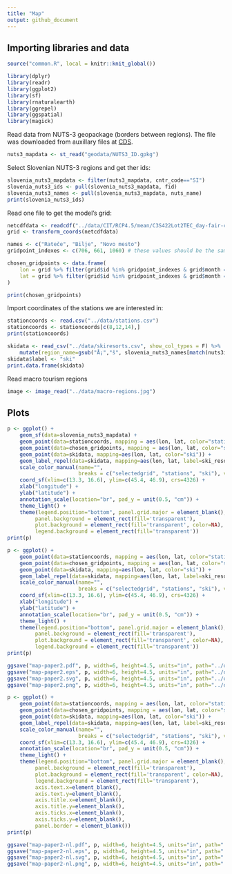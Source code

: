 ```yaml
---
title: "Map"
output: github_document
---
```


## Importing libraries and data

```r
source("common.R", local = knitr::knit_global())

library(dplyr)
library(readr)
library(ggplot2)
library(sf)
library(rnaturalearth)
library(ggrepel)
library(ggspatial)
library(magick)
```

Read data from NUTS-3 geopackage (borders between regions). The file was 
downloaded from auxillary files at [CDS](https://cds.climate.copernicus.eu/cdsapp#!/dataset/sis-tourism-snow-indicators?tab=doc).

```r
nuts3_mapdata <- st_read("geodata/NUTS3_ID.gpkg")
```

Select Slovenian NUTS-3 regions and get ther ids:

```r
slovenia_nuts3_mapdata <- filter(nuts3_mapdata, cntr_code=="SI")
slovenia_nuts3_ids <- pull(slovenia_nuts3_mapdata, fid)
slovenia_nuts3_names <- pull(slovenia_nuts3_mapdata, nuts_name)
print(slovenia_nuts3_ids)
```

Read one file to get the model's grid:

```r
netcdfdata <- readcdf("../data/CIT/RCP4.5/mean/C3S422Lot2TEC_day-fair-cit-month-proj_mean_monthly_2021_2040_v1.nc", "day-fair-cit-month-proj")
grid <- transform_coords(netcdfdata)
```

```r
names <- c("Rateče", "Bilje", "Novo mesto")
gridpoint_indexes <- c(706, 661, 1060) # these values should be the same as in the file common.R

chosen_gridpoints <- data.frame(
    lon = grid %>% filter(grid$id %in% gridpoint_indexes & grid$month == "jan") %>% pull(lon),
    lat = grid %>% filter(grid$id %in% gridpoint_indexes & grid$month == "jan") %>% pull(lat)
)

print(chosen_gridpoints)
```

Import coordinates of the stations we are interested in:

```r
stationcoords <- read.csv("../data/stations.csv")
stationcoords <- stationcoords[c(8,12,14),]
print(stationcoords)
```


```r
skidata <- read_csv("../data/skiresorts.csv", show_col_types = F) %>%
    mutate(region_name=gsub("Å¡","š", slovenia_nuts3_names[match(nuts3id, slovenia_nuts3_ids)]))
skidata$label <- "ski"
print.data.frame(skidata)
```

Read macro tourism regions
```r
image <- image_read("../data/macro-regions.jpg")
```

## Plots

```r
p <- ggplot() +
    geom_sf(data=slovenia_nuts3_mapdata) +
    geom_point(data=stationcoords, mapping = aes(lon, lat, color="stations"), size=2) +
    geom_point(data=chosen_gridpoints, mapping = aes(lon, lat, color="selectedgrid"), size=2) +
    geom_point(data=skidata, mapping=aes(lon, lat, color="ski")) +
    geom_label_repel(data=skidata, mapping=aes(lon, lat, label=ski_resort), min.segment.length = 0.3, box.padding = 0.3, color="#d95f02", nudge_y = 46.86-skidata$lat, force=1) +
    scale_color_manual(name="",
                       breaks = c("selectedgrid", "stations", "ski"), values = c(selectedgrid = "#8729Ca", stations = "#1b9e77", ski = "#d95f02"), labels = c("selected Copernicus points", "selected ARSO stations", "ski resort")) +
    coord_sf(xlim=c(13.3, 16.6), ylim=c(45.4, 46.9), crs=4326) +
    xlab("longitude") +
    ylab("latitude") +
    annotation_scale(location="br", pad_y = unit(0.5, "cm")) +
    theme_light() +
    theme(legend.position="bottom", panel.grid.major = element_blank(), panel.grid.minor = element_blank(),
         panel.background = element_rect(fill='transparent'),
         plot.background = element_rect(fill='transparent', color=NA),
         legend.background = element_rect(fill='transparent'))
print(p)
```

```r
p <- ggplot() +
    geom_point(data=stationcoords, mapping = aes(lon, lat, color="stations"), size=2) +
    geom_point(data=chosen_gridpoints, mapping = aes(lon, lat, color="selectedgrid"), size=2) +
    geom_point(data=skidata, mapping=aes(lon, lat, color="ski")) +
    geom_label_repel(data=skidata, mapping=aes(lon, lat, label=ski_resort), min.segment.length = 0.3, box.padding = 0.3, color="#d95f02", nudge_y = 46.86-skidata$lat, force=1) +
    scale_color_manual(name="",
                       breaks = c("selectedgrid", "stations", "ski"), values = c(selectedgrid = "#8729Ca", stations = "#1b9e77", ski = "#d95f02"), labels = c("selected Copernicus points", "selected ARSO stations", "ski resort")) +
    coord_sf(xlim=c(13.3, 16.6), ylim=c(45.4, 46.9), crs=4326) +
    xlab("longitude") +
    ylab("latitude") +
    annotation_scale(location="br", pad_y = unit(0.5, "cm")) +
    theme_light() +
    theme(legend.position="bottom", panel.grid.major = element_blank(), panel.grid.minor = element_blank(),
         panel.background = element_rect(fill='transparent'),
         plot.background = element_rect(fill='transparent', color=NA),
         legend.background = element_rect(fill='transparent'))
print(p)
```

```r
ggsave("map-paper2.pdf", p, width=6, height=4.5, units="in", path="../output/pdf/maps", device=cairo_pdf)
ggsave("map-paper2.eps", p, width=6, height=4.5, units="in", path="../output/eps/maps", device=cairo_ps)
ggsave("map-paper2.svg", p, width=6, height=4.5, units="in", path="../output/svg/maps")
ggsave("map-paper2.png", p, width=6, height=4.5, units="in", path="../output/png/maps", dpi=500, bg='transparent')
```

```r
p <- ggplot() +
    geom_point(data=stationcoords, mapping = aes(lon, lat, color="stations"), size=2) +
    geom_point(data=chosen_gridpoints, mapping = aes(lon, lat, color="selectedgrid"), size=2) +
    geom_point(data=skidata, mapping=aes(lon, lat, color="ski")) +
    geom_label_repel(data=skidata, mapping=aes(lon, lat, label=ski_resort), min.segment.length = 0.3, box.padding = 0.3, color="#d95f02", nudge_y = 46.86-skidata$lat, force=1) +
    scale_color_manual(name="",
                       breaks = c("selectedgrid", "stations", "ski"), values = c(selectedgrid = "#8729Ca", stations = "#1b9e77", ski = "#d95f02"), labels = c("selected Copernicus points", "selected ARSO stations", "ski resort")) +
    coord_sf(xlim=c(13.3, 16.6), ylim=c(45.4, 46.9), crs=4326) +
    annotation_scale(location="br", pad_y = unit(0.5, "cm")) +
    theme_light() +
    theme(legend.position="bottom", panel.grid.major = element_blank(), panel.grid.minor = element_blank(),
         panel.background = element_rect(fill='transparent'),
         plot.background = element_rect(fill='transparent', color=NA),
         legend.background = element_rect(fill='transparent'),
         axis.text.x=element_blank(),
         axis.text.y=element_blank(),
         axis.title.x=element_blank(),
         axis.title.y=element_blank(),
         axis.ticks.x=element_blank(),
         axis.ticks.y=element_blank(),
         panel.border = element_blank())
print(p)
```

```r
ggsave("map-paper2-nl.pdf", p, width=6, height=4.5, units="in", path="../output/pdf/maps", device=cairo_pdf)
ggsave("map-paper2-nl.eps", p, width=6, height=4.5, units="in", path="../output/eps/maps", device=cairo_ps)
ggsave("map-paper2-nl.svg", p, width=6, height=4.5, units="in", path="../output/svg/maps")
ggsave("map-paper2-nl.png", p, width=6, height=4.5, units="in", path="../output/png/maps", dpi=500, bg='transparent')
```
